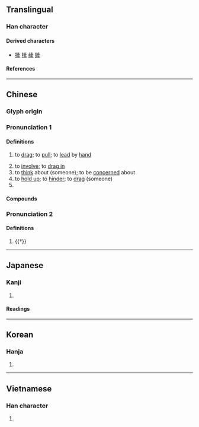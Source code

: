 {{also|牵}}
{{character info}}
==Translingual==

===Han character===
{{Han char|rn=93|rad=牛|as=07|sn=11|four=00503|canj=YVBQ|ids=⿱⿻玄冖牛}}

====Derived characters====
* [[撁]] [[㯠]] [[縴]] [[鏲]]

====References====
{{Han ref|kx=0701.020|dkj=20025|dj=1114.110|hdz=31811.110|uh=727D}}

----

==Chinese==
{{zh-forms|s=牵|alt=𪺮}}

===Glyph origin===
{{Han etym}}

===Pronunciation 1===
{{zh-pron
|m=qiān
|c=hin1
|h=pfs=khiên;gd=kian1
|j=qie1
|md=
|mn=khan/khian
|mn_note=khan - vernacular; khian - literary
|mn-t=kang1
|w=
|mc=1
|oc=1
|cat=v,pn
}}

====Definitions====
{{zh-hanzi}}

# to [[drag]]; to [[pull]]; to [[lead]] by [[hand]]
#: {{zh-x|牽-著[着]{zhe} 你 的 手|'''holding on''' to your hand}}
#: {{zh-x|牽-著[着]{zhe} 一 頭 牛|'''leading''' a cow}}
# to [[involve]]; to [[drag in]]
# to [[think]] about (someone); to be [[concerned]] about
# to [[hold up]]; to [[hinder]]; to [[drag]] (someone)
# {{surname|zh}}

====Compounds====
{{zh-der|牽手|牽動|牽伸|牽掛|牽牛星|牽牛花|牽引|牽線|牽涉|牽連|牽制|牽扯|牽牛|了無牽掛|思惹情牽|意惹情牽|做牽頭|勾牽|利鎖名牽|割肚牽腸|牽腸掛肚|掛肚牽心|無牽無掛|牽就|掛肚牽腸|拘文牽俗|牽線搭橋|牽絲扳藤|牽引機|牽羊擔酒|牽亡陣|牽累|牽挺|牽亡歌|牽強附會|牽絲|擔酒牽羊|拉牽|牽牛拔樁|牽合|牽五掛四|掛牽|牽機藥|拘牽|牽裳|牽紅線|牽彩|牽腸割肚|牽鼻子|牽頭|牽豬哥|牽記|牽蘿補屋|牽肚掛腸|牽罟|牽纏|牽縈|牽絲娶婦|牽籐帶葉|牽牛織女|牽掣|牽強|牽引療法|牽三掛四|牽連犯|無所牽掛|牽合附會|牽亡|福業相牽|牽絲攀藤|牽馬|牽羊成禮|擎蒼牽黃|牽絆|肉袒牽羊|餼牽|魂牽夢縈|風牽|順手牽羊|纏牽|裡牽綿|繡幙牽絲|牽猴:khan-kâu;Min Nan|細漢偷挽匏，大漢偷牽牛:sè-hàn thau bán pû, tōa-hàn thau khan gû;Min Nan}}

===Pronunciation 2===
{{zh-pron
|m=qiàn
|mc=2
|oc=n,2
|cat=v
}}

====Definitions====
{{zh-hanzi}}

# {{†}} {{zh-alt-form|縴|[[tow rope]]}}

{{zh-cat|Elementary}}

----

==Japanese==

===Kanji===
{{ja-kanji|grade=|rs=牛07}}

# {{rfdef|ja|sort=牛07}}

====Readings====
{{ja-readings
|goon=けん
|kanon=けん
|kun=ひ-く
}}

----

==Korean==

===Hanja===
{{ko-hanja|hangeul=견|eumhun=|rv=gyeon|mr=kyŏn|y=kyen}}

# {{rfdef|ko|sort=牛07}}

----

==Vietnamese==

===Han character===
{{vi-readings|reading=khiên, khin|rs=牛07}}

# {{rfdef|vi}}